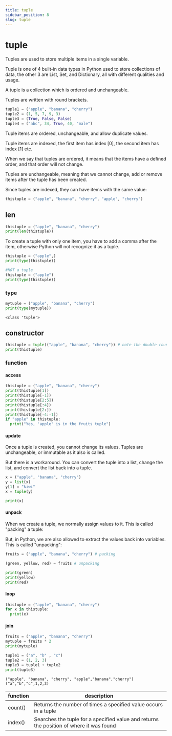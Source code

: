 ```yaml
---
title: tuple
sidebar_position: 8
slug: tuple
---
```


# tuple

Tuples are used to store multiple items in a single variable.

Tuple is one of 4 built-in data types in Python used to store collections of data, the other 3 are List, Set, and Dictionary, all with different qualities and usage.

A tuple is a collection which is ordered and unchangeable.

Tuples are written with round brackets.

```python
tuple1 = ("apple", "banana", "cherry")
tuple2 = (1, 5, 7, 9, 3)
tuple3 = (True, False, False)
tuple4 = ("abc", 34, True, 40, "male")
```

Tuple items are ordered, unchangeable, and allow duplicate values.

Tuple items are indexed, the first item has index [0], the second item has index [1] etc.

When we say that tuples are ordered, it means that the items have a defined order, and that order will not change.

Tuples are unchangeable, meaning that we cannot change, add or remove items after the tuple has been created.

Since tuples are indexed, they can have items with the same value:

```python
thistuple = ("apple", "banana", "cherry", "apple", "cherry")
```

## len

```python
thistuple = ("apple", "banana", "cherry")
print(len(thistuple))
```

To create a tuple with only one item, you have to add a comma after the item, otherwise Python will not recognize it as a tuple.

```python
thistuple = ("apple",)
print(type(thistuple))

#NOT a tuple
thistuple = ("apple")
print(type(thistuple))
```

### type

```python
mytuple = ("apple", "banana", "cherry")
print(type(mytuple))
```

```text title="output"
<class 'tuple'>
```

## constructor

```python
thistuple = tuple(("apple", "banana", "cherry")) # note the double round-brackets
print(thistuple)
```

### function

#### access

```python
thistuple = ("apple", "banana", "cherry")
print(thistuple[1])
print(thistuple[-1])
print(thistuple[2:5])
print(thistuple[:4])
print(thistuple[2:])
print(thistuple[-4:-1])
if "apple" in thistuple:
  print("Yes, 'apple' is in the fruits tuple")
```

#### update

Once a tuple is created, you cannot change its values. Tuples are unchangeable, or immutable as it also is called.

But there is a workaround. You can convert the tuple into a list, change the list, and convert the list back into a tuple.

```python
x = ("apple", "banana", "cherry")
y = list(x)
y[1] = "kiwi"
x = tuple(y)

print(x)
```

#### unpack

When we create a tuple, we normally assign values to it. This is called "packing" a tuple:

But, in Python, we are also allowed to extract the values back into variables. This is called "unpacking":

```python
fruits = ("apple", "banana", "cherry") # packing

(green, yellow, red) = fruits # unpacking

print(green)
print(yellow)
print(red)
```

#### loop

```python
thistuple = ("apple", "banana", "cherry")
for x in thistuple:
  print(x)
```

#### join

```python
fruits = ("apple", "banana", "cherry")
mytuple = fruits * 2
print(mytuple)

tuple1 = ("a", "b" , "c")
tuple2 = (1, 2, 3)
tuple3 = tuple1 + tuple2
print(tuple3)
```

```text title="output"
("apple", "banana", "cherry", "apple","banana","cherry")
("a","b","c",1,2,3)
```

| function | description                                                                             |
| -------- | --------------------------------------------------------------------------------------- |
| count()  | Returns the number of times a specified value occurs in a tuple                         |
| index()  | Searches the tuple for a specified value and returns the position of where it was found |

